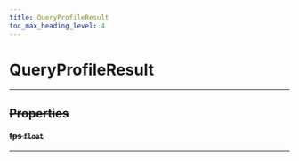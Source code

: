 ```yaml
---
title: QueryProfileResult
toc_max_heading_level: 4
---
```


# QueryProfileResult <s generated />

<hr class="solid" />  <s generated />

## Properties <s generated />

#### fps `float` <s generated />

<hr class="solid" />  <s generated />
